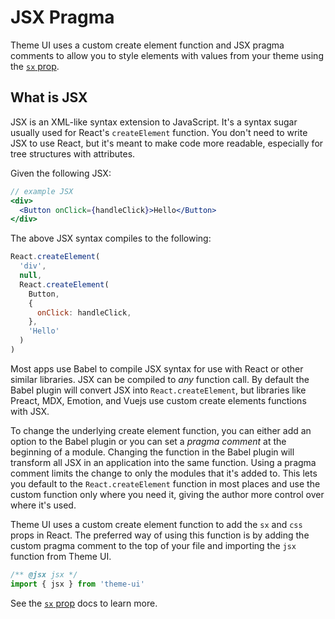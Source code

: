 
# JSX Pragma

Theme UI uses a custom create element function and JSX pragma comments to allow you to style elements with values from your theme using the [`sx` prop][].

## What is JSX

JSX is an XML-like syntax extension to JavaScript.
It's a syntax sugar usually used for React's `createElement` function.
You don't need to write JSX to use React, but it's meant to make code more readable, especially for tree structures with attributes.

Given the following JSX:

```jsx
// example JSX
<div>
  <Button onClick={handleClick}>Hello</Button>
</div>
```

The above JSX syntax compiles to the following:

```js
React.createElement(
  'div',
  null,
  React.createElement(
    Button,
    {
      onClick: handleClick,
    },
    'Hello'
  )
)
```

Most apps use Babel to compile JSX syntax for use with React or other similar libraries.
JSX can be compiled to _any_ function call. By default the Babel plugin will convert JSX into `React.createElement`, but libraries like Preact, MDX, Emotion, and Vuejs use custom create elements functions with JSX.

To change the underlying create element function, you can either add an option to the Babel plugin or you can set a _pragma comment_ at the beginning of a module.
Changing the function in the Babel plugin will transform all JSX in an application into the same function.
Using a pragma comment limits the change to only the modules that it's added to.
This lets you default to the `React.createElement` function in most places and use the custom function only where you need it,
giving the author more control over where it's used.

Theme UI uses a custom create element function to add the `sx` and `css` props in React.
The preferred way of using this function is by adding the custom pragma comment to the top of your file and importing the `jsx` function from Theme UI.

```jsx
/** @jsx jsx */
import { jsx } from 'theme-ui'
```

See the [`sx` prop][] docs to learn more.

[`sx` prop]: /sx-prop
